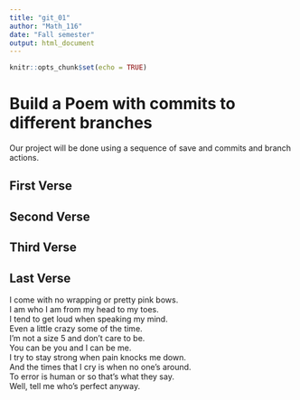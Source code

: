 ---
title: "git_01"
author: "Math_116"
date: "Fall semester"
output: html_document
---

```{r setup, include=FALSE}
knitr::opts_chunk$set(echo = TRUE)
```
# Build a Poem with commits to different branches
Our project will be done using a sequence of save and commits and branch actions.
<!-- Do not modify or change any text in "!--" bracketed areas such as this --- these are instructions to
you, if you change any of this the git program will notice it and compromise your git merging strategy !-->

## First Verse 
<!--Put the first five lines of a poem by Lewis Carrol in this section!-->

## Second Verse
<!--Put the first five lines of a poem by Robert Frost here!-->

## Third Verse
<!--Put the first two verses of The Walrus and the Carpenter here!-->

## Last Verse
I come with no wrapping or pretty pink bows.   
I am who I am from my head to my toes.  
I tend to get loud when speaking my mind.  
Even a little crazy some of the time.  
I'm not a size 5 and don't care to be.  
You can be you and I can be me.  
I try to stay strong when pain knocks me down.   
And the times that I cry is when no one's around.   
To error is human or so that's what they say.  
Well, tell me who's perfect anyway.  

